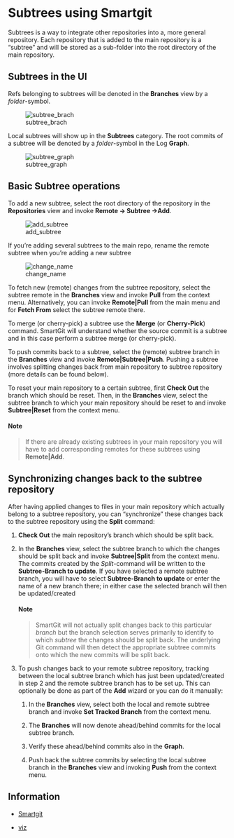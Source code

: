 # Subtrees using Smartgit {#subtrees}

Subtrees is a way to integrate other repositories into a, more general
repository. Each repository that is added to the main repository is a "subtree"
and will be stored as a sub-folder into the root directory of the main
repository.

## **Subtrees in the UI**

Refs belonging to subtrees will be denoted in the **Branches** view by a
*folder*-symbol.

![subtree_brach](img/subtree_branch.png)

Local subtrees will show up in the **Subtrees** category. The root commits of a
subtree will be denoted by a *folder*-symbol in the Log **Graph**.

![subtree_graph](img/subtree_folder.png)

## **Basic Subtree operations**

To add a new subtree, select the root directory of the repository in the
**Repositories** view and invoke **Remote -\> Subtree -\>Add**.

![add_subtree](img/add_subtree.png)

If you're adding several subtrees to the main repo, rename the remote subtree
when you're adding a new subtree

![change_name](img/change_name_of_remote_subtree.png)

To fetch new (remote) changes from the subtree repository, select the subtree
remote in the **Branches** view and invoke **Pull** from the context menu.
Alternatively, you can invoke **Remote\|Pull** from the main menu and for
**Fetch From** select the subtree remote there.

To merge (or cherry-pick) a subtree use the **Merge** (or **Cherry-Pick**)
command. SmartGit will understand whether the source commit is a subtree and in
this case perform a subtree merge (or cherry-pick).

To push commits back to a subtree, select the (remote) subtree branch in the
**Branches** view and invoke **Remote\|Subtree\|Push**. Pushing a subtree
involves splitting changes back from main repository to subtree repository (more
details can be found below).

To reset your main repository to a certain subtree, first **Check Out** the
branch which should be reset. Then, in the **Branches** view, select the subtree
branch to which your main repository should be reset to and invoke
**Subtree\|Reset** from the context menu.

#### **Note**

> If there are already existing subtrees in your main repository you will have
> to add corresponding remotes for these subtrees using **Remote\|Add**.

## **Synchronizing changes back to the subtree repository**

After having applied changes to files in your main repository which actually
belong to a subtree repository, you can "synchronize" these changes back to the
subtree repository using the **Split** command:

1.  **Check Out** the main repository's branch which should be split back.

2.  In the **Branches** view, select the subtree branch to which the changes
    should be split back and invoke **Subtree\|Split** from the context menu.
    The commits created by the *Split*-command will be written to the
    **Subtree-Branch to update**. If you have selected a remote subtree branch,
    you will have to select **Subtree-Branch to update** or enter the name of a
    new branch there; in either case the selected branch will then be
    updated/created

    #### **Note**

    > SmartGit will not actually split changes back to this particular *branch*
    > but the branch selection serves primarily to identify to which *subtree*
    > the changes should be split back. The underlying Git command will then
    > detect the appropriate subtree commits onto which the new commits will be
    > split back.

3.  To push changes back to your remote subtree repository, tracking between the
    local subtree branch which has just been updated/created in step 2 and the
    remote subtree branch has to be set up. This can optionally be done as part
    of the **Add** wizard or you can do it manually:

    1.  In the **Branches** view, select both the local and remote subtree
        branch and invoke **Set Tracked Branch** from the context menu.

    2.  The **Branches** will now denote ahead/behind commits for the local
        subtree branch.

    3.  Verify these ahead/behind commits also in the **Graph**.

    4.  Push back the subtree commits by selecting the local subtree branch in
        the **Branches** view and invoking **Push** from the context menu.

## Information

-   [Smartgit](https://docs.syntevo.com/SmartGit/Latest/Subtrees.html#:~:text=SmartGit%20will%20understand%20whether%20the,invoke%20Remote%7CSubtree%7CPush.)

-   [viz](https://opensource.com/article/20/5/git-submodules-subtrees)
